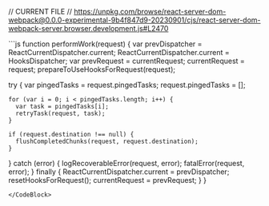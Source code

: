 // CURRENT FILE
// https://unpkg.com/browse/react-server-dom-webpack@0.0.0-experimental-9b4f847d9-20230901/cjs/react-server-dom-webpack-server.browser.development.js#L2470

<CodeBlock>
```js
function performWork(request) {
  var prevDispatcher = ReactCurrentDispatcher.current;
  ReactCurrentDispatcher.current = HooksDispatcher;
  var prevRequest = currentRequest;
  currentRequest = request;
  prepareToUseHooksForRequest(request);

  try {
    var pingedTasks = request.pingedTasks;
    request.pingedTasks = [];

    for (var i = 0; i < pingedTasks.length; i++) {
      var task = pingedTasks[i];
      retryTask(request, task);
    }

    if (request.destination !== null) {
      flushCompletedChunks(request, request.destination);
    }
  } catch (error) {
    logRecoverableError(request, error);
    fatalError(request, error);
  } finally {
    ReactCurrentDispatcher.current = prevDispatcher;
    resetHooksForRequest();
    currentRequest = prevRequest;
  }
}
```
</CodeBlock>